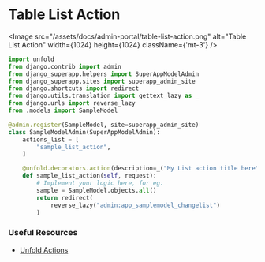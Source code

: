 
# Table List Action

<Image src="/assets/docs/admin-portal/table-list-action.png" alt="Table List Action" width={1024} height={1024} className={'mt-3'} />

```py filename="superapp/apps/<app_name>/admin.py"
import unfold
from django.contrib import admin
from django_superapp.helpers import SuperAppModelAdmin
from django_superapp.sites import superapp_admin_site
from django.shortcuts import redirect
from django.utils.translation import gettext_lazy as _
from django.urls import reverse_lazy
from .models import SampleModel

@admin.register(SampleModel, site=superapp_admin_site)
class SampleModelAdmin(SuperAppModelAdmin):
    actions_list = [
        "sample_list_action",
    ]

    @unfold.decorators.action(description=_("My List action title here"))
    def sample_list_action(self, request):
        # Implement your logic here, for eg.
        sample = SampleModel.objects.all()
        return redirect(
            reverse_lazy("admin:app_samplemodel_changelist")
        )
```
### Useful Resources

- [Unfold Actions](https://github.com/unfoldadmin/django-unfold?tab=readme-ov-file#actions)
